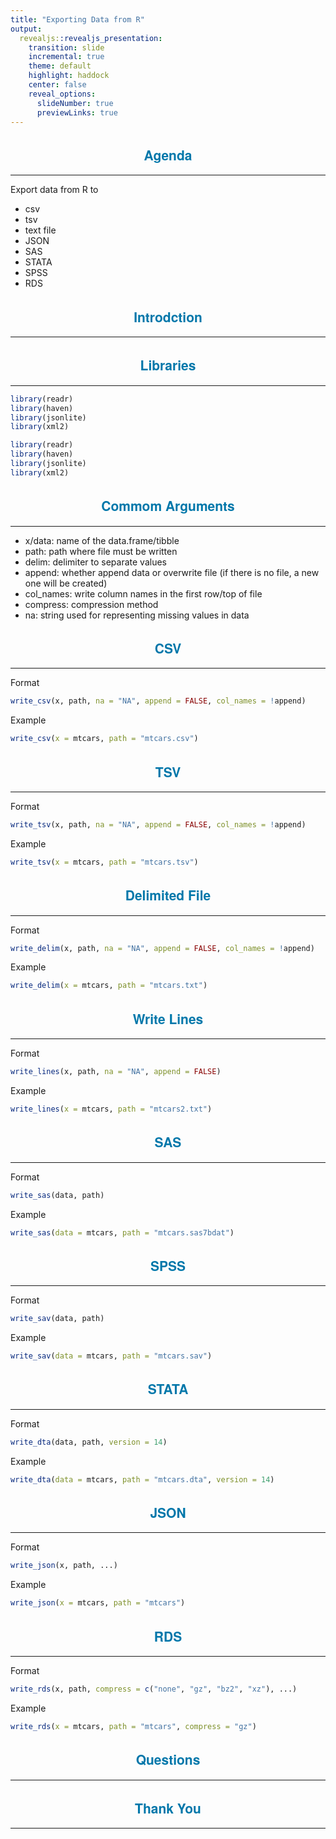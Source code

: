 ```yaml
---
title: "Exporting Data from R"
output: 
  revealjs::revealjs_presentation:
    transition: slide
    incremental: true
    theme: default
    highlight: haddock
    center: false
    reveal_options:
      slideNumber: true
      previewLinks: true
---
```


<style type="text/css">
  .reveal p {
    text-align: left;
    font-size: 20px;
  }
  .reveal body:after {
    content: url(handshake.png);
    position: fixed;
    bottom: 3.5em;
    left: 3.5em;
    box-shadow: 5px 5px 10px #000; 
  }
  .reveal hr {
    border-color: #0077aa;
  }
  .reveal h1, h2, h3, h4, h5, h6 {
    text-transform: capitalize;
    text-align: center;
    color: #0077aa;
    font-family: 'Helvetica Neue';
  }
  .reveal ul {
    display: block;
  }
  .reveal ul li {
    color: #3c3c3c; 
    /* set color of list item text */
    list-style: none; 
  }
  .reveal .sourceCode pre code {
    padding: 0px;
    border: 0px;
  }
  .reveal ul li::before {
      color: #006b6e;  
      /* color of bullet or square */
      content: "\2022"; 
      /* Unicode of character to precede the list item */
      font-size: 1em; 
      /* em or %*/ 
      padding-right: 1.1225em; 
      /* use em*/
      position: relative;
      top: 0em; 
      /* use em or % */
  }
  .reveal ul {
    line-height:150%
  }
  .reveal .fragment {
    font-size: 20px;
  }
  .reveal ol {
    display: block;
  }
</style>


## Agenda

<hr>

Export data from R to

- csv
- tsv
- text file
- JSON
- SAS
- STATA
- SPSS
- RDS

## Introdction

<hr>

## Libraries

<hr>

```r
library(readr)
library(haven)
library(jsonlite)
library(xml2)
```

```r
library(readr)
library(haven)
library(jsonlite)
library(xml2)
```

## Commom Arguments

<hr>

- x/data: name of the data.frame/tibble
- path: path where file must be written
- delim: delimiter to separate values
- append: whether append data or overwrite file (if there is no file, a new
 one will be created)
- col_names: write column names in the first row/top of file
- compress: compression method
- na: string used for representing missing values in data


## CSV

<hr>

Format

```r
write_csv(x, path, na = "NA", append = FALSE, col_names = !append)
```

Example

```r
write_csv(x = mtcars, path = "mtcars.csv")
```

## TSV

<hr>

Format

```r
write_tsv(x, path, na = "NA", append = FALSE, col_names = !append)
```

Example

```r
write_tsv(x = mtcars, path = "mtcars.tsv")
```

## Delimited File

<hr>

Format

```r
write_delim(x, path, na = "NA", append = FALSE, col_names = !append)
```

Example

```r
write_delim(x = mtcars, path = "mtcars.txt")
```

## Write Lines

<hr>

Format

```r
write_lines(x, path, na = "NA", append = FALSE)
```

Example

```r
write_lines(x = mtcars, path = "mtcars2.txt")
```

## SAS

<hr>

Format

```r
write_sas(data, path)
```

Example

```r
write_sas(data = mtcars, path = "mtcars.sas7bdat")
```

## SPSS

<hr>

Format

```r
write_sav(data, path)
```

Example

```r
write_sav(data = mtcars, path = "mtcars.sav")
```

## STATA

<hr>

Format

```r
write_dta(data, path, version = 14)
```

Example

```r
write_dta(data = mtcars, path = "mtcars.dta", version = 14)
```

## JSON

<hr>

Format

```r
write_json(x, path, ...)
```

Example

```r
write_json(x = mtcars, path = "mtcars")
```

## RDS

<hr>

Format

```r
write_rds(x, path, compress = c("none", "gz", "bz2", "xz"), ...)
```

Example

```r
write_rds(x = mtcars, path = "mtcars", compress = "gz")
```

## Questions

<hr>

## Thank You

<hr>